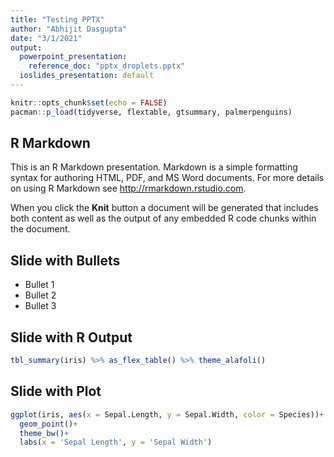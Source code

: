 ```yaml
---
title: "Testing PPTX"
author: "Abhijit Dasgupta"
date: "3/1/2021"
output: 
  powerpoint_presentation: 
    reference_doc: "pptx_droplets.pptx"
  ioslides_presentation: default
---
```


```r
knitr::opts_chunk$set(echo = FALSE)
pacman::p_load(tidyverse, flextable, gtsummary, palmerpenguins)
```

## R Markdown

This is an R Markdown presentation. Markdown is a simple formatting syntax for authoring HTML, PDF, and MS Word documents. For more details on using R Markdown see <http://rmarkdown.rstudio.com>.

When you click the **Knit** button a document will be generated that includes both content as well as the output of any embedded R code chunks within the document.

## Slide with Bullets

- Bullet 1
- Bullet 2
- Bullet 3

## Slide with R Output

```r
tbl_summary(iris) %>% as_flex_table() %>% theme_alafoli()
```

## Slide with Plot

```r
ggplot(iris, aes(x = Sepal.Length, y = Sepal.Width, color = Species))+
  geom_point()+
  theme_bw()+
  labs(x = 'Sepal Length', y = 'Sepal Width')
```

